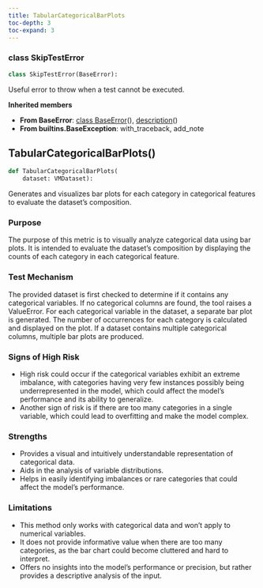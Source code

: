 ```yaml
---
title: TabularCategoricalBarPlots
toc-depth: 3
toc-expand: 3
---
```


### [class]{.muted} SkipTestError

```python
class SkipTestError(BaseError):
```

Useful error to throw when a test cannot be executed.

**Inherited members**

- **From BaseError**: [class BaseError](#BaseError)[()]{.muted}, [description](#description)[()]{.muted}
- **From builtins.BaseException**: with_traceback, add_note

## TabularCategoricalBarPlots[()]{.muted}

```python
def TabularCategoricalBarPlots(
    dataset: VMDataset):
```

Generates and visualizes bar plots for each category in categorical features to evaluate the dataset's composition.

### Purpose

The purpose of this metric is to visually analyze categorical data using bar plots. It is intended to evaluate the dataset's composition by displaying the counts of each category in each categorical feature.

### Test Mechanism

The provided dataset is first checked to determine if it contains any categorical variables. If no categorical columns are found, the tool raises a ValueError. For each categorical variable in the dataset, a separate bar plot is generated. The number of occurrences for each category is calculated and displayed on the plot. If a dataset contains multiple categorical columns, multiple bar plots are produced.

### Signs of High Risk

- High risk could occur if the categorical variables exhibit an extreme imbalance, with categories having very few instances possibly being underrepresented in the model, which could affect the model's performance and its ability to generalize.
- Another sign of risk is if there are too many categories in a single variable, which could lead to overfitting and make the model complex.

### Strengths

- Provides a visual and intuitively understandable representation of categorical data.
- Aids in the analysis of variable distributions.
- Helps in easily identifying imbalances or rare categories that could affect the model's performance.

### Limitations

- This method only works with categorical data and won't apply to numerical variables.
- It does not provide informative value when there are too many categories, as the bar chart could become cluttered and hard to interpret.
- Offers no insights into the model's performance or precision, but rather provides a descriptive analysis of the input.
